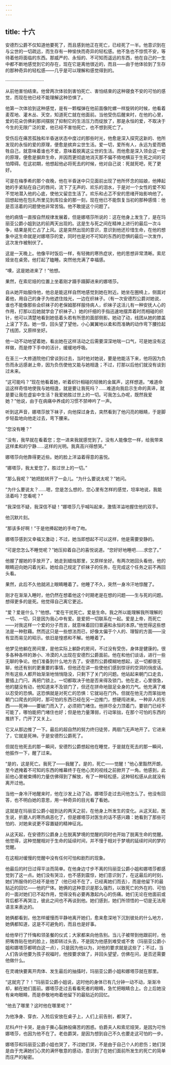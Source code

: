 ```yaml
---
---
---
```

title: 十六
---



安德烈公爵不仅知道他要死了，而且感到他正在死亡，已经死了一半。他意识到在与尘世的一切疏远，而生存有一种愉快而奇异的轻松感。他不急也不惊慌不安，等待着他将面临的东西。那威严的、永恒的、不可知而遥远的东西，他在自己的一生中都不断地感觉到它的存在，现在它是离他很近的，而且——由于他体验到了生存的那种奇异的轻松感——几乎是可以理解和感觉得到的。

······························

从前他害怕结束。他曾两次体验到害怕死亡、害怕结束的这种寝食不安的可怕的感觉，而现在他已经不能理解这种恐惧了。

他第一次体验到这种感觉，是有一颗榴弹在他前面像陀螺一样旋转的时候，他看着麦茬地、灌木丛、天空，知道死亡就在他面前。当他受伤后醒来时，在他的心里，爱的花朵仿佛刹那间摆脱了抑制它的生活压力而绽放了，那是永恒的爱，不取决于今生的无限广泛的爱，他已经不害怕死亡，也不想到死亡了。

受伤后在痛苦孤独和半昏迷状态中度过的那些时光，他愈是深入探究这新的、他所发现的永恒的爱的原理，便愈是摈弃尘世生活。爱一切，爱所有人，永远为爱而牺牲自己，就意味着谁也不爱，意味着脱离这尘世的生活。而他愈是深入领会这一爱的原理，便愈是摒弃生命，并因而更彻底地消灭那不偏不倚地横亘于生死之间的可怕障碍。在这初期，他想起他必将死去的时候，他对自己说：死就死吧，死了更好。

可是在梅季希的那个夜晚，他在半昏迷中只见面前出现了他所怀念的姑娘，他捧起她的手紧贴在自己的唇间，流下了无声的、欢乐的泪水，于是对一个女性的爱不知不觉地潜入他的心底，使他又留恋生活了。欢乐和忐忑不安的思绪开始影响他了。回想起他在包扎所里见到库拉金的那一刻，现在他已不能恢复当初的那种感情：他是否活着的问题使他非常苦恼。他不敢提这个问题了。

他的病情一直按自然规律发展着，但是娜塔莎所说的：这在他身上发生了，是在玛丽亚公爵小姐到达的前两天出现的。这是生与死之间在精神上进行的最后一次斗争，结果是死亡占了上风。这是突然出现的意识，意识到他还珍惜生命，在他的想象中这生命就是对娜塔莎的爱，同时也是对不可知的东西的恐惧的最后一次发作，这次发作被制伏了。

这是一天晚上。他像平时饭后一样，有轻微的寒热症状，他的思想非常清晰。索尼娅坐在桌旁。他打起了瞌睡。突然他充满了幸福感。

“噢，这是她进来了！”他想。

果然，在索尼娅的位置上坐着刚才蹑手蹑脚进来的娜塔莎。

自从她开始服侍他，他总是能这样自然地感觉到她在附近。她坐在圈椅上，侧面对着他，用自己的身子为他遮住烛光，一边在织袜子。（有一次安德烈公爵对她说，谁也不能像那些会织袜子的老保姆那样服侍病人，织袜子这活儿有一种安抚人心的作用，打那以后她就学会了织袜子。）她的纤细的手指迅速地摆弄着时而相碰的织针，他可以清楚地看到她低着头若有所思的面部侧影。她动了动，线团从她的膝盖上滚了下去。她一惊，回头望了望他，小心翼翼地以柔和而准确的动作弯下腰捡起了线团，又原样坐好。

他一动不动地望着她，看出她在这样活动之后需要深深地喘一口气，可是她没有这样做，而是停下手中的活计，缓缓地呼吸。

在圣三一大修道院他们曾谈到过去，当时他对她说，要是他能活下来，他将因为负伤而永远感谢上帝，因为负伤使他又能与她相逢；不过，打那以后他们就没有谈到过未来。

“这可能吗？”现在他看着她，听着织针相碰的轻微的金属声，这样想道。“难道命运这样奇怪地使我与她相逢，就是要让我死吗？……难道向我启示生命的真谛，就是要让我在虚妄中生活？我爱她胜过世上的一切。可我怎么办呢，既然我爱她？”他说，由于在病痛中养成的习惯不禁呻吟了一声。

听到这声音，娜塔莎放下袜子，向他探过身去，突然看到了他闪亮的眼睛，于是脚步轻盈地向他走过去，弯下腰来。

“您没有睡？”

“没有，我早就在看着您；您一进来我就感觉到了。没有人能像您一样，给我带来这样柔和的宁静……这样的光明。我真高兴得想哭。”

娜塔莎向他靠得更近些。她的脸上洋溢着得意的喜悦。

“娜塔莎，我太爱您了。胜过世上的一切。”

“那么我呢？”她把脸转开了一会儿。“为什么要说太呢？”她问。

“为什么要说太？……嗯，您是怎么想的，您心里有怎样的感觉，坦率地说，我能活着吗？您看呢？”

“我深信不疑，我深信不疑！”娜塔莎几乎喊叫起来，激情洋溢地握住他的双手。

他沉默片刻。

“那该多好啊！”于是他捧起她的手吻了吻。

娜塔莎感到又幸福又激动；不过，她当即想起不可以这样，他是需要安静的。

“可是您怎么不睡觉呢？”她压抑着自己的喜悦说道。“您好好地睡吧……求您了。”

他握了握她的手放开了，她走到蜡烛那里，又原样坐好。有两次她回头看他，他的眼睛迎向她闪着光彩。她给自己规定了织袜子的任务，在完成这个任务之前不再回头看。

果然，此后不久他就闭上眼睛睡着了。他睡了不久，突然一身冷汗地惊醒了。

刚才在渐渐入睡时，他仍然在想着他这个时期老是在想的问题——生与死的问题。想得更多的是死。他觉得自己离它更近。

“爱？爱是什么？”他想。“爱在干扰死亡。爱是生命。我之所以能理解我所理解的一切、一切，只是因为我心中有爱。是爱把一切联系在一起。爱是上帝，而死亡——对我这样一个爱的分子而言，就意味着回归普遍和永恒的本原。”他觉得这些想法是一种慰藉。然而这只是一些想法而已，好像太偏于个人的、理智的方面——没有显而易见的昭示。依旧是惶惑和不解。他睡着了。

他梦见他躺在房间里，是他实际上躺卧的房间，不过没有受伤，身体是健康的。很多各种各样的渺小、冷漠的人出现在安德烈公爵面前。他在和他们谈话，进行一些无聊的争论。他们准备到什么地方去了。安德烈公爵模糊地想起，这一切都很无聊，他还有别的更重要的事情，但他还在讲一些使他们感到惊讶的空洞的俏皮话。所有这些人都开始渐渐地悄悄隐没，只剩下了关门的问题。他站起来朝门口走去，要插上门闩，再把门锁上。一切都取决于他是否来得及锁门。他在走，心里很急，他的腿没有动，他知道来不及锁门了，但还在拼命地鼓足全身的力气。他充满了难以忍受的恐惧。这恐惧就是对死亡的恐惧：它就站在门外。但就在他无力而笨拙地朝门口爬去的同时，那可怕的东西已经在另一边推门，想硬闯进来。一种非人的东西——死神——要破门而入了，必须把门堵住。他拼尽全力顶着门，要锁门已经不可能了，哪怕能把门堵住也好；但是他力量薄弱，行动笨拙，在那个可怕的东西的推挤下，门开了又关上。

它又从那边推了一下。最后的超自然的努力终归徒劳，两扇门无声地开了。它进来了，它就是死神。于是安德烈公爵死了。

但就在他死去的那一瞬间，安德烈公爵想起他在睡觉，于是就在死去的那一瞬间，他振作一下，醒了过来。

“是的，这是死亡。我死了——我醒了。是的，死亡——觉醒！”他心里豁然开朗，至今遮掩着不可知的东西的帷幕终于在他心灵的视线之前掀开了一角。他感到，此前他心里被束缚的力量仿佛得到了解放，有了一种轻松感，这种轻松感从此就没有离开过他。

当他一身冷汗地醒来时，他在沙发上动了动，娜塔莎走过去问他怎么了。他没有回答，也不明白她的意思，用一种奇异的目光看了看她。

这就是在玛丽亚公爵小姐到达的两天之前，在他身上所发生的变化。从这天起，医生说，折磨人的寒热病恶化了，但是娜塔莎对医生的话不感兴趣：她看到了那些可怕的、对她来说更不容置疑的精神征兆。

从这天起，在安德烈公爵身上在脱离梦境的觉醒的同时也开始了脱离生命的觉醒。他觉得，这种觉醒相对于生命的延续时间，并不慢于相对于梦境的延续时间的梦的觉醒。

在这相对缓慢的觉醒中没有任何可怕和剧烈的现象。

他最后的时日过得平淡而简单。在他身边寸步不离的玛丽亚公爵小姐和娜塔莎都感觉到了这一点。她们没有哭泣，也不感到震惊，她们意识到了，在这最后的时刻，她们所服侍的已经不是他了（他已经不在了，已经离她们而去），而是他留下的最贴近的回忆——他的尸体。她俩的这种意识是那么强烈，以致死亡的外在的、可怕的一面对她们已不起作用，觉得没有必要再激起内心的伤痛。她们无论在他面前或背后都不再哭泣，彼此之间也不再谈到他。她们感到，她们所领悟的一切是无法用语言来表达的。

她俩都看到，他怎样缓慢而平静地离开她们，愈来愈深地下沉到彼处的什么地方，她俩都知道，这是不可避免的，而且也是好事。

给他举行了忏悔和领圣餐的仪式；大家都来向他告别。当儿子被带到他跟前时，他把嘴唇贴在他的脸上，随即转过头去，不是因为他感到难受或不舍（玛丽亚公爵小姐和娜塔莎都明白这一点），只是因为他以为，对他的要求就是这些了；不过，当人们告诉他要为孩子祝福时，他按要求做了，并回头望望，仿佛在问，是否还需要他做什么。

在灵魂快要离开肉体、发生最后的抽搐时，玛丽亚公爵小姐和娜塔莎就在那里。

“这就完了？！”玛丽亚公爵小姐说，这时他的身体已有几分钟一动不动，渐渐冷却，躺在她们面前。娜塔莎走过去看看死者的眼睛，急忙把眼睛合上。合上后她没有亲吻眼睛，而是恭敬地吻着他留下的最贴近的回忆。

“他去了哪里？这时他在哪里呢？”

为他净身、穿衣、入殓后安放在桌子上，人们上前告别，都哭了。

尼科卢什卡哭，是由于撕心裂肺般痛苦的困惑。伯爵夫人和索尼娅哭，是因为可怜娜塔莎，也因为他不在了。老伯爵哭，是因为想到自己不久也要走这可怕的一步。

娜塔莎和玛丽亚公爵小姐也哭了，不过她们哭，不是由于自己个人的悲伤；她们哭是由于充满她们心灵的满怀敬意的感动，意识到了在她们面前所发生的死亡的简单而庄严的秘密。
